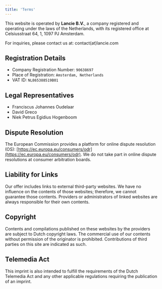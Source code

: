 ```yaml
---
title: 'Terms'
---
```


This website is operated by **Lancie B.V.**, a company registered and operating under the laws of the Netherlands, with its registered office at Celsiusstraat 64, 1, 1097 PJ Amsterdam.

For inquiries, please contact us at: contact(at)lancie.com

## Registration Details

- Company Registration Number: `90638697`
- Place of Registration: `Amsterdam, Netherlands`
- VAT ID: `NL865388519B01`

## Legal Representatives

- Franciscus Johannes Oudelaar
- David Greco
- Niek Petrus Egidius Hogenboom

## Dispute Resolution

The European Commission provides a platform for online dispute resolution (OS): [https://ec.europa.eu/consumers/odr](https://ec.europa.eu/consumers/odr). We do not take part in online dispute resolutions at consumer arbitration boards.

## Liability for Links

Our offer includes links to external third-party websites. We have no influence on the contents of those websites; therefore, we cannot guarantee those contents. Providers or administrators of linked websites are always responsible for their own contents.

## Copyright

Contents and compilations published on these websites by the providers are subject to Dutch copyright laws. The commercial use of our contents without permission of the originator is prohibited. Contributions of third parties on this site are indicated as such.

## Telemedia Act

This imprint is also intended to fulfill the requirements of the Dutch Telemedia Act and any other applicable regulations requiring the publication of an imprint.
